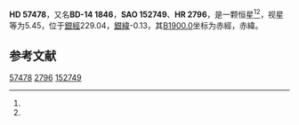 {{Starbox begin
| name = HD 57478
}}
{{Starbox observe
| epoch = [[J2000.0|J2000.0]]
| constell = {{星座名待查}}<ref name=SIMBAD>{{cite web
 | url=http://simbad.u-strasbg.fr/simbad/sim-id?Ident=HR+2796
 | title =Pulsating variable Star
 | publisher=Centre de Données astronomiques de Strasbourg
 | work=SIMBAD
 | accessdate=2012-07-13}}</ref><ref name=DATA>{{cite web
 | url=http://vizier.u-strasbg.fr/viz-bin/VizieR-5?-out.add=.&-source=5050&-corr=PK=HR&-out.max=9999&HR=2796
 | title=VizieR Detailed Page
 | accessdate=2012-07-13
 | archive-date=2016-03-05
 | archive-url=https://web.archive.org/web/20160305003030/http://vizier.u-strasbg.fr/viz-bin/VizieR-5?-out.add=.&-source=5050&-corr=PK=HR&-out.max=9999&HR=2796
 | dead-url=no
 }}</ref>
| 星官 = 
| ra = {{RA|7|20|58.2}}<ref name=SIMBAD /><ref name=DATA />
| dec = {{DEC|-14|21|36}}<ref name=SIMBAD /><ref name=DATA />
| appmag_v = 5.45<ref name=SIMBAD /><ref name=DATA />
}}
{{Starbox character
| class = gG5<ref name=SIMBAD /><ref name=DATA />
| b-v = 0.98<ref name=SIMBAD /><ref name=DATA />
| u-b = 0.63<ref name=SIMBAD /><ref name=DATA />
| r-i = <ref name=SIMBAD /><ref name=DATA />
| variable = 
}}
{{Starbox astrometry
| radial_v = 0.63
| prop_mo_ra = 13
| parallax = 
| p_error = 
}}
{{Starbox catalog
| names =BD-14 1846，[[SAO星表|SAO]] 152749，[[HD星表|HD]] 57478，[[HR星表|HR]] 2796}}
{{Starbox reference |Simbad=HR+2796}}
{{Starbox end}}

'''HD 57478'''，又名'''BD-14 1846'''，'''SAO 152749'''、'''HR 2796'''，是一颗恒星<ref name=SIMBAD /><ref name=DATA />，视星等为5.45，位于[[銀道座標系|銀經]]229.04，[[銀道座標系|銀緯]]-0.13，其[[B1900.0|B1900.0]]坐标为赤經{{RA|7|16|23}}，赤緯{{DEC|-14|-0.13|23}}。

== 参考文献 ==
{{reflist}}

{{star-stub}}

[[Category:HD和HDE天體|57478]]
[[Category:HR天體|2796]]
[[Category:SAO天體|152749]]